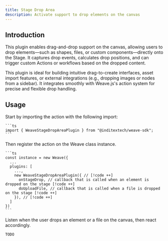 ```yaml
---
title: Stage Drop Area
description: Activate support to drop elements on the canvas
---
```



## Introduction

This plugin enables drag-and-drop support on the canvas, allowing users to drop
elements—such as shapes, files, or custom components—directly onto the Stage. It
captures drop events, calculates drop positions, and can trigger custom Actions or
workflows based on the dropped content.

This plugin is ideal for building intuitive drag-to-create interfaces, asset import
features, or external integrations (e.g., dropping images or nodes from a sidebar).
It integrates smoothly with Weave.js's action system for precise and flexible drop
handling.

## Usage

<Accordions className="bg-transparent">
  <Accordion title="1. Import the plugin" id="import-plugin">
    Start by importing the action with the following import:

    ```ts
    import { WeaveStageDropAreaPlugin } from "@inditextech/weave-sdk";
    ```

  </Accordion>
  <Accordion title="2. Register the plugin" id="register-plugin">
    Then register the action on the Weave class instance.

    ```ts
    const instance = new Weave({
      ...
      plugins: [
        ...,
        new WeaveStageDropAreaPlugin({ // [!code ++]
          onStageDrop, // callback that is called when an element is dropped on the stage [!code ++]
          doUploadFile, // callback that is called when a file is dropped on the stage [!code ++]
        }), // [!code ++]
      ]
    })
    ```

  </Accordion>
  <Accordion title="3. Use the plugin" id="use-the-plugin">
    Listen when the user drops an element or a file on the canvas, then react
    accordingly.

    TODO

  </Accordion>
</Accordions>
